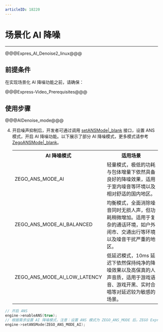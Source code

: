 ```yaml
---
articleID: 18220
---
```

# 场景化 AI 降噪

- - -

@@@Expres_AI_Denoise2_linux@@@

## 前提条件

在实现场景化 AI 降噪功能之前，请确保：

@@@Express-Video_Prerequisites@@@

## 使用步骤

@@@AIDenoise_mode@@@

4. 开启噪声抑制后，开发者可通过调用 [setANSMode\|_blank](@setANSMode) 接口，设置 ANS 模式，开启 AI 降噪功能。以下展示了部分 AI 降噪模式，更多模式请参考 [ZegoANSMode\|_blank](@-ZegoANSMode)。

    <table>
    <colgroup>
        <col width="35%">
        <col width="65%">
    </colgroup>
    <tbody><tr>
    <th>AI 降噪模式</th>
    <th>适用场景</th>
    </tr>
    <tr>
    <td>ZEGO_ANS_MODE_AI</td>
    <td>轻量模式，极低的功耗与包体增量下依然具备良好的降噪效果，适用于室内噪音等环境以及相对舒适的国内地区。</td>
    </tr>
    <tr>
    <td>ZEGO_ANS_MODE_AI_BALANCED</td>
    <td>均衡模式，全面消除噪音同时无损人声，但功耗稍微增加。适用于复杂的通话环境，如户外闹市、交通出行等环境以及噪音干扰严重的地区。</td>
    </tr>
    <tr>
    <td>ZEGO_ANS_MODE_AI_LOW_LATENCY</td>
    <td>低延迟模式，10ms 延迟下依然保持纯净的降噪效果以及高保真的人声音质，适用于游戏语音、游戏开黑、实时合唱等对延迟较为敏感的场景。</td>
    </tr>
    </tbody></table>


```Cpp
// 开启 ANS
engine->enableANS(true);
// 根据需求设置 AI 降噪模式，注意：设置 ANS 模式为 ZEGO_ANS_MODE 后，ZEGO Express SDK 会强制关闭瞬态噪声抑制 [enableTransientANS]
engine->setANSMode(ZEGO_ANS_MODE_AI);
```
